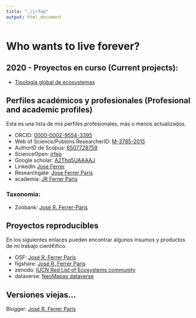 ```yaml
---
title: "./jrfep"
output: html_document
---
```


# Who wants to live forever? 

<!--//
## Sobre mi actividad científica:

* Publicaciones arbitradas
* [Eventos científicos](/eventos)
** [Presentaciones en eventos](/presentaciones)
* [Publicaciones Lista Roja de Ecosistemas](https://red-list-ecosystem.github.io/RLE-publication-list/)
//--> 

## 2020 - Proyectos en curso (Current projects):
* [Tipología global de ecosystemas](https://jrfep.github.io/Ecosystem-profiles-comments/)

## Perfiles académicos y profesionales (Profesional and academic profiles)

Esta es una lista de mis perfiles profesionales, más o menos actualizados.

* ORCID: [0000-0002-9554-3395](http://orcid.org/0000-0002-9554-3395)
* Web of Science/Publons ResearcherID: [M-3785-2015](https://www.webofscience.com/wos/author/rid/M-3785-2015)
* AuthorID de Scopus: [6507728759](http://www.scopus.com/authid/detail.uri?authorId=6507728759)
* ScienceOpen: [jrfep](https://www.scienceopen.com/user/jrfep)
* Google scholar: [A2Thq5UAAAAJ](http://scholar.google.es/citations?user=A2Thq5UAAAAJ&hl=en)
* LinkedIn [Jose Ferrer](https://www.linkedin.com/pub/jos%C3%A9-ferrer/70/a47/547)
* Researchgate: [Jose Ferrer Paris](https://www.researchgate.net/profile/Jose_Ferrer-Paris)
* academia: [JR Ferrer Paris](https://ivic.academia.edu/JRFerrerParis)

### Taxonomía:

* Zoobank: [José R. Ferrer-Paris](http://zoobank.org/Authors/7D3C0AEE-DE5A-4C21-94A1-C16F357890E6)


## Proyectos reproducibles

En los siguientes enlaces pueden encontrar algunos insumos y productos de mi trabajo cient€ifico.

* OSF: [José R. Ferrer Paris](https://osf.io/7q5ny)
* figshare: [José R. Ferrer Paris](http://figshare.com/authors/Jos_R_Ferrer_Paris/592994)
* zenodo: [IUCN Red List of Ecosystems community](https://zenodo.org/communities/iucn-rle/?page=1&size=20)
* dataverse: [NeoMapas dataverse](https://dataverse.harvard.edu/dataverse/NeoMapas)

## Versiones viejas...
Blogger: [José R. Ferrer Paris](https://www.blogger.com/profile/10848423852723434095)

